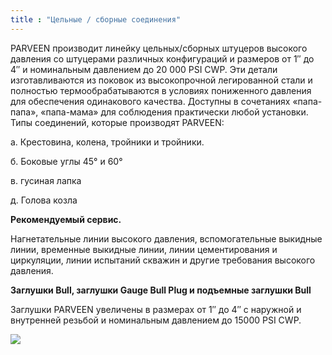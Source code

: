 ```yaml
---
title : "Цельные / сборные соединения"
---
```


PARVEEN производит линейку цельных/сборных штуцеров высокого давления со штуцерами различных конфигураций и размеров от 1″ до 4″ и номинальным давлением до 20 000 PSI CWP. Эти детали изготавливаются из поковок из высокопрочной легированной стали и полностью термообрабатываются в условиях пониженного давления для обеспечения одинакового качества. Доступны в сочетаниях «папа-папа», «папа-мама» для соблюдения практически любой установки. Типы соединений, которые производят PARVEEN:

а. Крестовина, колена, тройники и тройники.

б. Боковые углы 45° и 60°

в. гусиная лапка

д. Голова козла

**Рекомендуемый сервис.**

Нагнетательные линии высокого давления, вспомогательные выкидные линии, временные выкидные линии, линии цементирования и циркуляции, линии испытаний скважин и другие требования высокого давления.

**Заглушки Bull, заглушки Gauge Bull Plug и подъемные заглушки Bull**

Заглушки PARVEEN увеличены в размерах от 1″ до 4″ с наружной и внутренней резьбой и номинальным давлением до 15000 PSI CWP.

<img src="./integral-fabricated-union-connections.png" />